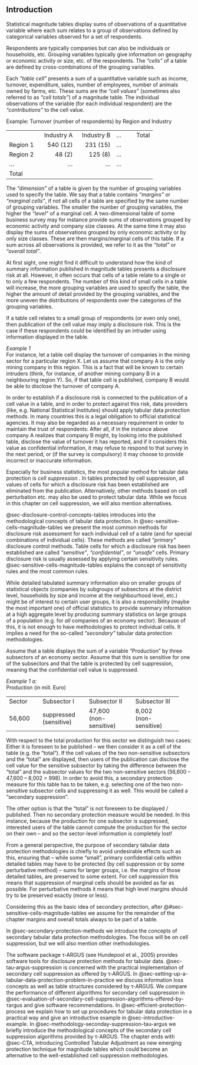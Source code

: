 ## Introduction {#sec-tabular-introduction}

Statistical magnitude tables display sums of observations of a quantitative variable where each sum relates to a group of observations defined by categorical variables observed for a set of respondents.

Respondents are typically companies but can also be individuals or households, etc. Grouping variables typically give information on geography or economic activity or size, etc. of the respondents. The *"cells"* of a table are defined by cross-combinations of the grouping variables.

Each *"table cell"* presents a sum of a quantitative variable such as income, turnover, expenditure, sales, number of employees, number of animals owned by farms, etc. These sums are the *"cell values"* (sometimes also referred to as *"cell totals"*) of a magnitude table. The individual observations of the variable (for each individual respondent) are the *"contributions"* to the cell value.

Example: Turnover (number of respondents) by Region and Industry

\begin{tabular}{l|rrrr}
& Industry A & Industry B & $\cdots$ & Total \\ \hline
Region 1 & 540 & 231 & $\cdots$ & &
\end{tabular}

::: {.grid}
::: {.g-col-3}
:::
::: {.g-col-6}
+-----------+-------------:+-------------:+-----+-------:+
|           | Industry A   | Industry B   | ... | Total  |
+-----------+--------------+--------------+-----+--------+
| Region 1  | 540 \(12\)   | 231 \(15\)   | ... |        |
+-----------+--------------+--------------+-----+--------+
| Region 2  | 48 \(2\)     | 125 \(8\)    | ... |        |
+-----------+--------------+--------------+-----+--------+
| ...       | ...          | ...          | ... |        |
+-----------+--------------+--------------+-----+--------+
| Total     |              |              |     |        |
+-----------+--------------+--------------+-----+--------+
:::
::: {.g-col-3}
:::
:::

The *"dimension"* of a table is given by the number of grouping variables used to specify the table. We say that a table contains *"margins"* or *"marginal cells"*, if not all cells of a table are specified by the same number of grouping variables. The smaller the number of grouping variables, the higher the *"level"* of a marginal cell. A two-dimensional table of some business survey may for instance provide sums of observations grouped by economic activity and company size classes. At the same time it may also display the sums of observations grouped by only economic activity or by only size classes. These are then margins/marginal cells of this table. If a sum across all observations is provided, we refer to it as the *"total"* or *"overall total"*.

At first sight, one might find it difficult to understand how the kind of summary information published in magnitude tables presents a disclosure risk at all. However, it often occurs that cells of a table relate to a single or to only a few respondents. The number of this kind of small cells in a table will increase, the more grouping variables are used to specify the table, the higher the amount of detail provided by the grouping variables, and the more uneven the distributions of respondents over the categories of the grouping variables.

If a table cell relates to a small group of respondents (or even only one), then publication of the cell value may imply a disclosure risk. This is the case if these respondents could be identified by an intruder using information displayed in the table.

*Example 1*\
For instance, let a table cell display the turnover of companies in the mining sector for a particular region X. Let us assume that company A is the only mining company in this region. This is a fact that will be known to certain intruders (think, for instance, of another mining company B in a neighbouring region Y). So, if that table cell is published, company B would be able to disclose the turnover of company A.

In order to establish if a disclosure risk is connected to the publication of a cell value in a table, and in order to protect against this risk, data providers (like, e.g. National Statistical Institutes) should apply tabular data protection methods. In many countries this is a legal obligation to official statistical agencies. It may also be regarded as a necessary requirement in order to maintain the trust of respondents: After all, if in the instance above company A realizes that company B might, by looking into the published table, disclose the value of turnover it has reported, and if it considers this value as confidential information, it may refuse to respond to that survey in the next period, or (if the survey is compulsory) it may choose to provide incorrect or inaccurate information.

Especially for business statistics, the most popular method for tabular data protection is *cell suppression* . In tables protected by cell suppression, all values of cells for which a disclosure risk has been established are eliminated from the publication. Alternatively, other methods based on cell perturbation etc. may also be used to protect tabular data. While we focus in this chapter on cell suppression, we will also mention alternatives.

@sec-disclosure-control-concepts-tables introduces into the methodological concepts of tabular data protection. In @sec-sensitive-cells-magnitude-tables we present the most common methods for disclosure risk assessment for each individual cell of a table (and for special combinations of individual cells). These methods are called *"primary"* disclosure control methods. Table cells for which a disclosure risk has been established are called *"sensitive"*, *"confidential"*, or *"unsafe"* cells. Primary disclosure risk is usually assessed by applying certain sensitivity rules. @sec-sensitive-cells-magnitude-tables explains the concept of sensitivity rules and the most common rules.

While detailed tabulated summary information also on smaller groups of statistical objects (companies by subgroups of subsectors at the district level, households by size and income at the neighbourhood level, etc.) might be of interest to certain user groups, it is also a responsibility (maybe the most important one) of official statistics to provide summary information at a high aggregate level by producing summary statistics on large groups of a population (e.g. for *all* companies of an economy sector). Because of this, it is not enough to have methodologies to protect individual cells. It implies a need for the so-called *"secondary"* tabular data protection methodologies.

Assume that a table displays the sum of a variable "Production" by three subsectors of an economy sector. Assume that this sum is sensitive for one of the subsectors and that the table is protected by cell suppression, meaning that the confidential cell value is suppressed.

*Example 1 a:*\
Production (in mill. Euro)

+------------+-----------------+-----------------+-----------------+
| Sector     | Subsector I     | Subsector II    | Subsector III   |
+------------+-----------------+-----------------+-----------------+
| 56,600     | suppressed\     | 47,600\         | 8,002\          |
|            | (sensitive)     | (non-sensitive) | (non-sensitive) |
+------------+-----------------+-----------------+-----------------+

With respect to the total production for this sector we distinguish two cases: Either it is foreseen to be published -- we then consider it as a cell of the table (e.g. the "total"). If the cell values of the two non-sensitive subsectors and the "total" are displayed, then users of the publication can disclose the cell value for the sensitive subsector by taking the difference between the "total" and the subsector values for the two non-sensitive sectors (56,600 -- 47,600 -- 8,002 = 998). In order to avoid this, a secondary protection measure for this table has to be taken, e.g. selecting one of the two non-sensitive subsector cells and suppressing it as well. This would be called a "secondary suppression".

The other option is that the "total" is not foreseen to be displayed / published. Then no secondary protection measure would be needed. In this instance, because the production for one subsector is suppressed, interested users of the table cannot compute the production for the sector on their own -- and so the sector-level information is completely lost!

From a general perspective, the purpose of secondary tabular data protection methodologies is chiefly to avoid undesirable effects such as this, ensuring that -- while some "small", primary confidential cells within detailed tables may have to be protected (by cell suppression or by some perturbative method) -- sums for larger groups, i.e. the margins of those detailed tables, are preserved to some extent. For cell suppression this means that suppression of marginal cells should be avoided as far as possible. For perturbative methods it means that high level margins should try to be preserved exactly (more or less).

Considering this as the basic idea of secondary protection, after @#sec-sensitive-cells-magnitude-tables we assume for the remainder of the chapter margins and overall totals always to be part of a table.

In @sec-secondary-protection-methods we introduce the concepts of secondary tabular data protection methodologies. The focus will be on cell suppression, but we will also mention other methodologies.

The software package τ‑ARGUS (see Hundepool et al., 2005) provides software tools for disclosure protection methods for tabular data. @sec-tau-argus-suppression is concerned with the practical implementation of secondary cell suppression as offered by τ‑ARGUS. In @sec-setting-up-a-tabular-data-protection-problem-in-practice we discuss information loss concepts as well as table structures considered by τ‑ARGUS. We compare the performance of different algorithms for secondary cell suppression in @sec-evaluation-of-secondary-cell-suppression-algorithms-offered-by-τargus and give software recommendations. In @sec-efficient-protection-process we explain how to set up procedures for tabular data protection in a practical way and give an introductive example in @sec-introductive-example. In @sec-methodology-seconday-suppression-tau-argus we briefly introduce the methodological concepts of the secondary cell suppression algorithms provided by τ-ARGUS. The chapter ends with @sec-CTA, introducing Controlled Tabular Adjustment as new emerging protection technique for magnitude tables which could become an alternative to the well-established cell suppression methodologies.

